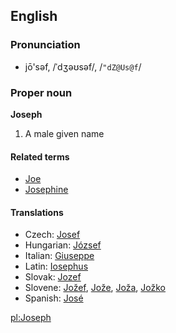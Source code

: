 ==English==
===Pronunciation===
*jō'səf, /ˈdʒəʊsəf/, /<tt>"dZ@Us@f</tt>/

===Proper noun===
'''Joseph'''

# A male given name

====Related terms====
*[[Joe]]<!-- if it's not related, move it to see also -->
*[[Josephine]]

====Translations====
*Czech: [[Josef]]
*Hungarian: [[József]]
*Italian: [[Giuseppe]]
*Latin: [[Iosephus]]
*Slovak: [[Jozef]]
*Slovene: [[Jožef]], [[Jože]], [[Joža]], [[Jožko]]
*Spanish: [[José]]

[[pl:Joseph]]